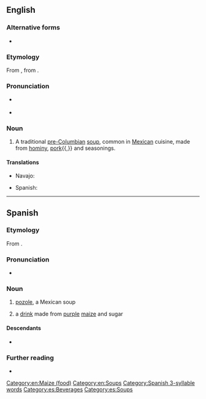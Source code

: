 ==English==

===Alternative forms===
* {{l|en|posole}}
{{wikipedia}}

===Etymology===
From {{bor|en|es|pozole}}, from {{der|en|nci|pozolli||stew of maize kernels}}.

===Pronunciation===
* {{a|UK}} {{IPA|/pəˈsəʊleɪ/|/pəˈzəʊleɪ/|lang=en}}
* {{a|US}} {{IPA|/pəˈsoʊˌleɪ/|/pəˈzoʊˌleɪ/|lang=en}}
{{rfap|lang=en}}

===Noun===
{{en-noun|~}}

# A traditional [[pre-Columbian]] [[soup]], common in [[Mexican]] cuisine, made from [[hominy]], [[pork]]{{,}} and seasonings.

====Translations====
{{trans-top|a hominy soup}}
* Navajo: {{t|nv|haníígaii}}
{{trans-mid}}
* Spanish: {{t|es|pozole|m}}
{{trans-bottom}}

[[Category:en:Maize (food)]]
[[Category:en:Soups]]

----

==Spanish==
{{wikipedia|lang=es}}

===Etymology===
From {{bor|es|nci|pozolli||stew of maize kernels}}.

===Pronunciation===
* {{es-IPA}}

===Noun===
{{es-noun|m}}

# [[#English|pozole]], a Mexican soup
# {{lb|es|Honduras}} a [[drink]] made from [[purple]] [[maize]] and sugar

====Descendants====
* {{desc|en|pozole|bor=1}}

===Further reading===
* {{R:DRAE}}

[[Category:Spanish 3-syllable words]]
[[Category:es:Beverages]]
[[Category:es:Soups]]
